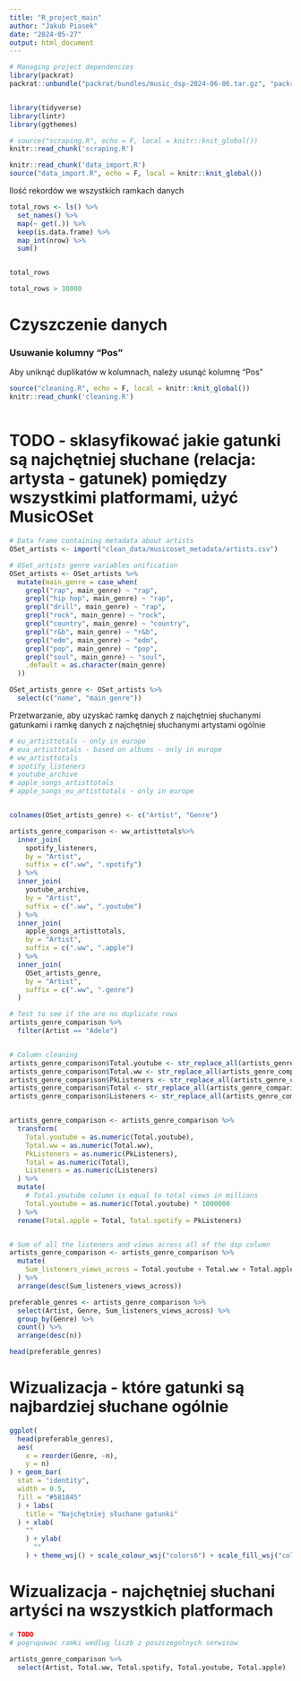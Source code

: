 ```yaml
---
title: "R_project_main"
author: "Jakub Piasek"
date: "2024-05-27"
output: html_document
---
```



```r
# Managing project dependencies
library(packrat)
packrat::unbundle("packrat/bundles/music_dsp-2024-06-06.tar.gz", "packrat")


library(tidyverse)
library(lintr)
library(ggthemes)

# source("scraping.R", echo = F, local = knitr::knit_global())
knitr::read_chunk('scraping.R')
```

<!--
```r

```
-->

<!--
```r
knitr::read_chunk('data_export.R')
source("data_export.R", echo = F, local = knitr::knit_global())
```
-->

```r
knitr::read_chunk('data_import.R')
source("data_import.R", echo = F, local = knitr::knit_global())
```


Ilość rekordów we wszystkich ramkach danych

```r
total_rows <- ls() %>%
  set_names() %>%
  map(~ get(.)) %>%
  keep(is.data.frame) %>%
  map_int(nrow) %>%
  sum()


total_rows

total_rows > 30000
```

# Czyszczenie danych

### Usuwanie kolumny "Pos"
Aby uniknąć duplikatów w kolumnach, należy usunąć kolumnę "Pos"

```r
source("cleaning.R", echo = F, local = knitr::knit_global())
knitr::read_chunk('cleaning.R')
```

```r

```


# TODO - sklasyfikować jakie gatunki są najchętniej słuchane (relacja: artysta - gatunek) pomiędzy wszystkimi platformami, użyć MusicOSet

```r
# Data frame containing metadata about artists
OSet_artists <- import("clean_data/musicoset_metadata/artists.csv")

# OSet_artists genre variables unification
OSet_artists <- OSet_artists %>%
  mutate(main_genre = case_when(
    grepl("rap", main_genre) ~ "rap",
    grepl("hip hop", main_genre) ~ "rap",
    grepl("drill", main_genre) ~ "rap",
    grepl("rock", main_genre) ~ "rock",
    grepl("country", main_genre) ~ "country",
    grepl("r&b", main_genre) ~ "r&b",
    grepl("edm", main_genre) ~ "edm",
    grepl("pop", main_genre) ~ "pop",
    grepl("soul", main_genre) ~ "soul",
    .default = as.character(main_genre)
  ))

OSet_artists_genre <- OSet_artists %>%
  select(c("name", "main_genre"))

```



Przetwarzanie, aby uzyskać ramkę danych z najchętniej słuchanymi gatunkami i ramkę danych z najchętniej słuchanymi artystami ogólnie
```r
# eu_artisttotals - only in europe
# eua_artisttotals - based on albums - only in europe
# ww_artisttotals
# spotify_listeners
# youtube_archive
# apple_songs_artisttotals
# apple_songs_eu_artisttotals - only in europe


colnames(OSet_artists_genre) <- c("Artist", "Genre")

artists_genre_comparison <- ww_artisttotals%>%
  inner_join(
    spotify_listeners,
    by = "Artist",
    suffix = c(".ww", ".spotify")
  ) %>%
  inner_join(
    youtube_archive,
    by = "Artist",
    suffix = c(".ww", ".youtube")
  ) %>%
  inner_join(
    apple_songs_artisttotals,
    by = "Artist",
    suffix = c(".ww", ".apple")
  ) %>%
  inner_join(
    OSet_artists_genre,
    by = "Artist",
    suffix = c(".ww", ".genre")
  )

# Test to see if the are no duplicate rows
artists_genre_comparison %>%
  filter(Artist == "Adele")


# Column cleaning
artists_genre_comparison$Total.youtube <- str_replace_all(artists_genre_comparison$Total.youtube, ",","")
artists_genre_comparison$Total.ww <- str_replace_all(artists_genre_comparison$Total.ww, ",", "")
artists_genre_comparison$PkListeners <- str_replace_all(artists_genre_comparison$PkListeners, ",", "")
artists_genre_comparison$Total <- str_replace_all(artists_genre_comparison$Total, ",", "")
artists_genre_comparison$Listeners <- str_replace_all(artists_genre_comparison$Listeners , ",", "")


artists_genre_comparison <- artists_genre_comparison %>%
  transform(
    Total.youtube = as.numeric(Total.youtube),
    Total.ww = as.numeric(Total.ww),
    PkListeners = as.numeric(PkListeners),
    Total = as.numeric(Total),
    Listeners = as.numeric(Listeners)
  ) %>%
  mutate(
    # Total.youtube column is equal to total views in millions
    Total.youtube = as.numeric(Total.youtube) * 1000000
  ) %>%
  rename(Total.apple = Total, Total.spotify = PkListeners)


# Sum of all the listeners and views across all of the dsp column
artists_genre_comparison <- artists_genre_comparison %>%
  mutate(
    Sum_listeners_views_across = Total.youtube + Total.ww + Total.apple + Total.spotify
  ) %>%
  arrange(desc(Sum_listeners_views_across))

```
```r
preferable_genres <- artists_genre_comparison %>%
  select(Artist, Genre, Sum_listeners_views_across) %>%
  group_by(Genre) %>%
  count() %>%
  arrange(desc(n))

head(preferable_genres)

```

# Wizualizacja - które gatunki są najbardziej słuchane ogólnie
```r
ggplot(
  head(preferable_genres),
  aes(
    x = reorder(Genre, -n),
    y = n)
) + geom_bar(
  stat = "identity",
  width = 0.5,
  fill = "#581845"
  ) + labs(
    title = "Najchętniej słuchane gatunki"
  ) + xlab(
    ""
    ) + ylab(
      ""
    ) + theme_wsj() + scale_colour_wsj("colors6") + scale_fill_wsj("colors6")
```

# Wizualizacja - najchętniej słuchani artyści na wszystkich platformach
```r
# TODO
# pogrupowac ramki wedlug liczb z poszczegolnych serwisow

artists_genre_comparison %>%
  select(Artist, Total.ww, Total.spotify, Total.youtube, Total.apple)

```

